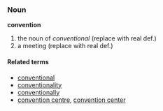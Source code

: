 ===Noun===
'''convention'''

# the noun of ''conventional'' (replace with real def.)
# a meeting (replace with real def.)

====Related terms====
*[[conventional]]
*[[conventionality]]
*[[conventionally]]
*[[convention centre]], [[convention center]]